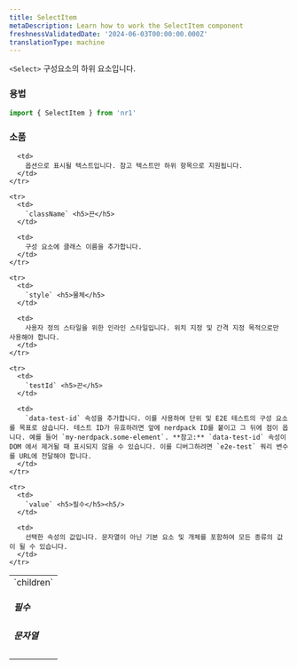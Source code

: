 ```yaml
---
title: SelectItem
metaDescription: Learn how to work the SelectItem component
freshnessValidatedDate: '2024-06-03T00:00:00.000Z'
translationType: machine
---
```


`<Select>` 구성요소의 하위 요소입니다.

### 용법

```js
import { SelectItem } from 'nr1'
```

### 소품

<table>
  <tbody>
    <tr>
      <td>
        `children` <h5>필수</h5><h5>문자열</h5>
      </td>

      <td>
        옵션으로 표시될 텍스트입니다. 참고 텍스트만 하위 항목으로 지원됩니다.
      </td>
    </tr>

    <tr>
      <td>
        `className` <h5>끈</h5>
      </td>

      <td>
        구성 요소에 클래스 이름을 추가합니다.
      </td>
    </tr>

    <tr>
      <td>
        `style` <h5>물체</h5>
      </td>

      <td>
        사용자 정의 스타일을 위한 인라인 스타일입니다. 위치 지정 및 간격 지정 목적으로만 사용해야 합니다.
      </td>
    </tr>

    <tr>
      <td>
        `testId` <h5>끈</h5>
      </td>

      <td>
        `data-test-id` 속성을 추가합니다. 이를 사용하여 단위 및 E2E 테스트의 구성 요소를 목표로 삼습니다. 테스트 ID가 유효하려면 앞에 nerdpack ID를 붙이고 그 뒤에 점이 옵니다. 예를 들어 `my-nerdpack.some-element`. **참고:** `data-test-id` 속성이 DOM 에서 제거될 때 표시되지 않을 수 있습니다. 이를 디버그하려면 `e2e-test` 쿼리 변수를 URL에 전달해야 합니다.
      </td>
    </tr>

    <tr>
      <td>
        `value` <h5>필수</h5><h5/>
      </td>

      <td>
        선택한 속성의 값입니다. 문자열이 아닌 기본 요소 및 개체를 포함하여 모든 종류의 값이 될 수 있습니다.
      </td>
    </tr>
  </tbody>
</table>